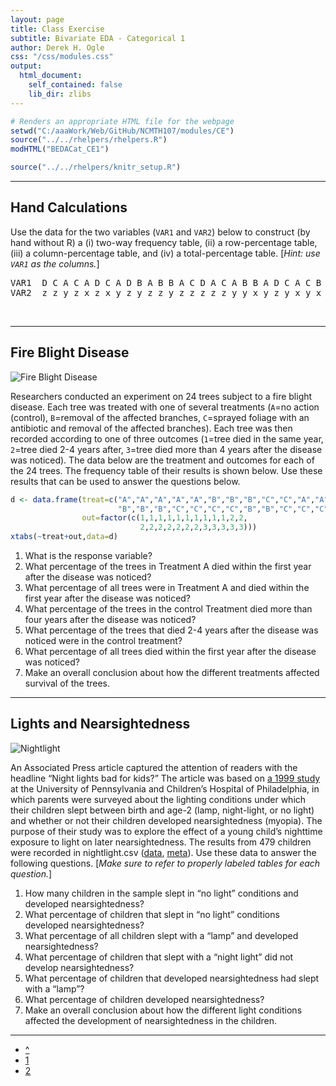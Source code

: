 ```yaml
---
layout: page
title: Class Exercise
subtitle: Bivariate EDA - Categorical 1
author: Derek H. Ogle
css: "/css/modules.css"
output:
  html_document:
    self_contained: false
    lib_dir: zlibs
---
```


```r
# Renders an appropriate HTML file for the webpage
setwd("C:/aaaWork/Web/GitHub/NCMTH107/modules/CE")
source("../../rhelpers/rhelpers.R")
modHTML("BEDACat_CE1")
```

```r
source("../../rhelpers/knitr_setup.R")
```

----

## Hand Calculations

Use the data for the two variables (`VAR1` and `VAR2`) below to construct (by hand without R) a (i) two-way frequency table, (ii) a row-percentage table, (iii) a column-percentage table, and (iv) a total-percentage table. [*Hint: use `VAR1` as the columns.*]

<pre>
VAR1  D C A C A D C A D B A B B A C D A C A B B A D C A C B B
VAR2  z z y z x z x y z y z z y z z z z z y y x y z y x y x y
</pre>

<br>

----

## Fire Blight Disease
<img src="zimgs/fire-blight.jpg" alt="Fire Blight Disease" class="img-right">

Researchers conducted an experiment on 24 trees subject to a fire blight disease.  Each tree was treated with one of several treatments (`A`=no action (control), `B`=removal of the affected branches, `C`=sprayed foliage with an antibiotic and removal of the affected branches).  Each tree was then recorded according to one of three outcomes (`1`=tree died in the same year, `2`=tree died 2-4 years after, `3`=tree died more than 4 years after the disease was noticed). The data below are the treatment and outcomes for each of the 24 trees. The frequency table of their results is shown below. Use these results that can be used to answer the questions below.

```r
d <- data.frame(treat=c("A","A","A","A","A","B","B","B","C","C","A","A",
                        "B","B","B","C","C","C","C","B","B","C","C","C"),
                out=factor(c(1,1,1,1,1,1,1,1,1,1,2,2,
                             2,2,2,2,2,2,2,3,3,3,3,3)))
xtabs(~treat+out,data=d)
```

1. What is the response variable?
1. What percentage of the trees in Treatment A died within the first year after the disease was noticed?
1. What percentage of all trees were in Treatment A and died within the first year after the disease was noticed?
1. What percentage of the trees in the control Treatment died more than four years after the disease was noticed?
1. What percentage of the trees that died 2-4 years after the disease was noticed were in the control treatment?
1. What percentage of all trees died within the first year after the disease was noticed?
1. Make an overall conclusion about how the different treatments affected survival of the trees.
    
----

## Lights and Nearsightedness
<img src="zimgs/nightlight.jpg" alt="Nightlight" class="img-right">

An Associated Press article captured the attention of readers with the headline "Night lights bad for kids?" The article was based on [a 1999 study](https://www.ncbi.nlm.nih.gov/pmc/articles/PMC1115762/) at the University of Pennsylvania and Children's Hospital of Philadelphia, in which parents were surveyed about the lighting conditions under which their children slept between birth and age-2 (lamp, night-light, or no light) and whether or not their children developed nearsightedness (myopia). The purpose of their study was to explore the effect of a young child’s nighttime exposure to light on later nearsightedness. The results from 479 children were recorded in nightlight.csv ([data](https://raw.githubusercontent.com/droglenc/NCData/master/nightlight.csv), [meta](https://raw.githubusercontent.com/droglenc/NCData/master/nightlight_meta.txt)). Use these data to answer the following questions. [*Make sure to refer to properly labeled tables for each question.*]

1. How many children in the sample slept in "no light" conditions and developed nearsightedness?
1. What percentage of children that slept in "no light" conditions developed nearsightedness?
1. What percentage of all children slept with a "lamp" and developed nearsightedness?
1. What percentage of children that slept with a "night light" did not develop nearsightedness?
1. What percentage of children that developed nearsightedness had slept with a "lamp"?
1. What percentage of children developed nearsightedness?
1. Make an overall conclusion about how the different light conditions affected the development of nearsightedness in the children.
    
----

<div class="text-center">
<ul class="pagination pagination-lg">
  <li><a href="../BEDACat.html">^</a></li>
  <li class="active"><a href="#">1</a></li>
  <li><a href="BEDACat_CE2.html">2</a></li>
</ul>
